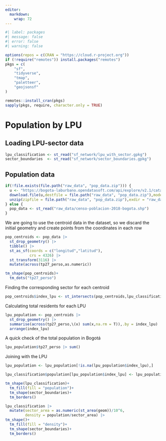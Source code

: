 ```yaml
---
editor: 
  markdown: 
    wrap: 72
---
```



```r
#| label: packages
#| message: false
#| error: false
#| warning: false

options(repos = c(CRAN = "https://cloud.r-project.org"))
if (!require("remotes")) install.packages("remotes")
pkgs = c(
    "sf",
    "tidyverse",
    "tmap",
    "paletteer",
    "geojsonsf"
)

remotes::install_cran(pkgs)
sapply(pkgs, require, character.only = TRUE)
```

# Population by LPU



## Loading LPU-sector data

```r
lpu_classification <- st_read("sf_network/lpu_with_sector.gpkg")
sector_boundaries  <- st_read("sf_network/sector_boundaries.gpkg")

```


## Population data

```r
if(!file.exists(file.path("raw_data", "pop_data.zip"))) {
  u <- "https://bogota-laburbano.opendatasoft.com/api/explore/v2.1/catalog/datasets/censo-poblacion-2018-bogota/exports/shp?lang=en&timezone=Europe%2FLondon"
  download.file(u,destfile = file.path("raw_data", "pop_data.zip"),mode = "wb")
  unzip(zipfile = file.path("raw_data", "pop_data.zip"),exdir = "raw_data")
} else {
  pop_data <- st_read("raw_data/censo-poblacion-2018-bogota.shp")
}
```

We are going to use the centroid data in the dataset, so we discard the initial geometry and create points from the coordinates in each row

```r
pop_centroids <- pop_data |>
  st_drop_geometry() |>
  tibble() |>
  st_as_sf(coords = c("longitud","latitud"),
           crs = 4326) |> 
  st_transform(3116) |> 
  mutate(across(tp27_perso,as.numeric))

tm_shape(pop_centroids)+
  tm_dots("tp27_perso")
```


Finding the corresponding sector for each centroid

```r
pop_centroids$index_lpu <- st_intersects(pop_centroids,lpu_classification) |> vapply(\(x){ifelse(is.null(x),NA_integer_,x)},FUN.VALUE = integer(1))
```

Calculating total residents for each LPU

```r
lpu_population <- pop_centroids |>
  st_drop_geometry() |>  
  summarise(across(tp27_perso,\(x) sum(x,na.rm = T)),.by = index_lpu) |> 
  arrange(index_lpu)
```

A quick check of the total population in Bogotá
```r
lpu_population$tp27_perso |> sum()
```

Joining with the LPU

```r
lpu_population <- lpu_population[!is.na(lpu_population$index_lpu),]

lpu_classification$population[lpu_population$index_lpu] <- lpu_population$tp27_perso
```


```r
tm_shape(lpu_classification)+
  tm_fill(fill = "population")+
  tm_shape(sector_boundaries)+
  tm_borders()
```


```r
lpu_classification |> 
  mutate(sector_area = as.numeric(st_area(geom))/10^6,
         density = population/sector_area) |> 
tm_shape()+
  tm_fill(fill = "density")+
  tm_shape(sector_boundaries)+
  tm_borders()
```












